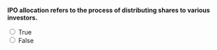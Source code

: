 ::: {.question-block}

**IPO allocation refers to the process of distributing shares to various investors.**

<form>
  <input type="radio" name="q16" value="T" onclick="checkAnswer('q16','T')"> True<br>
  <input type="radio" name="q16" value="F" onclick="checkAnswer('q16','T')"> False<br>
</form>

<div id="feedback-q16" class="feedback" data-status="" style="display:none;">
  The sentence is TRUE: Allocation determines how shares are distributed.
</div>

:::
